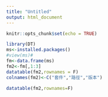 ```yaml
---
title: "Untitled"
output: html_document
---
```


```r
knitr::opts_chunk$set(echo = TRUE)
```

```r
library(DT)
ms<-installed.packages()
#view(ms)#
fm<-data.frame(ms)
fm2<-fm[,1:3]
datatable(fm2,rownames = F)
colnames(fm2)<-C("套件","路徑","版本")

datatable(fm2,rownames=F)


```

